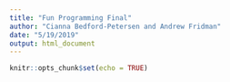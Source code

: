 ---
title: "Fun Programming Final"
author: "Cianna Bedford-Petersen and Andrew Fridman"
date: "5/19/2019"
output: html_document
---

```{r setup, include=FALSE}
knitr::opts_chunk$set(echo = TRUE)
```

